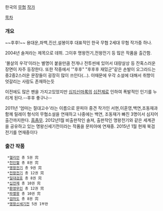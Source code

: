 한국의 [[무협]] [[작가]]

[[목차]]
=== 개요 ===
~~후후!~~
용대운,좌백,진산,설봉이후 대표적인 한국 무협 2세대 무협 작가중 하나.

2004년 솔져라는 제목으로 데뷔. 그이후 명왕전기,전왕전기 등 많은 작품을 출간함.

'몰살의 우각'이라는 별명이 붙을만큼 전개나 전투씬에 있어서 대량살상 등 잔혹스러운 장면이 자주 등장한다. 또한 작중에서 '"후후" "후후후 재밌군"같은 손발이 오그라드는 중2중2스러운 문장들이 굉장히 많이 쓰인다(...). 이때문에 우각 소설에 대해서 취향이 엇갈리는 사람도 존재하는듯

이전에도 많은 팬을 가지고있었지만 [[십지신마록]]의 [[십전제]]로 인하여 폭발적인 인기를 누리게 된다.--후후 좋구나--

2011년 '엄마는 절대고수'라는 이름으로 문피아 중견 작가인 서현,이훈영,백연,조동재과 함께 릴레이 형식의 무협소설을 연재하고 나중에는 백연, 조동재가 빠진 3명이서 심지어 출간까지한다. [[흠좀무]].
2012년1월 비출판작인 솔져, 출판작인 명왕전기와 같은 세계관을 공유하고 있는 명왕신세기전이라는 작품을 문피아에 연재중.
2015년 1월 현재 북검전기를 연재중이다

=== 출간 작품 ===

  *[[헬리언]] 총 5권 完
  *[[천인혈]] 총 8권 完
  *[[명왕전기]] 총 9권 完
  *[[전왕전기]] 총 12권 完
  *[[일대검호]] 총 8권 完
  *[[십전제]] 총 10권 完
  *[[환영무인]] 총 12권 完
  *[[파멸왕]] 총 10권 完
  *[[검마도]] 총 8권 完
  *[[명왕신세기전]] 5권 1부완
